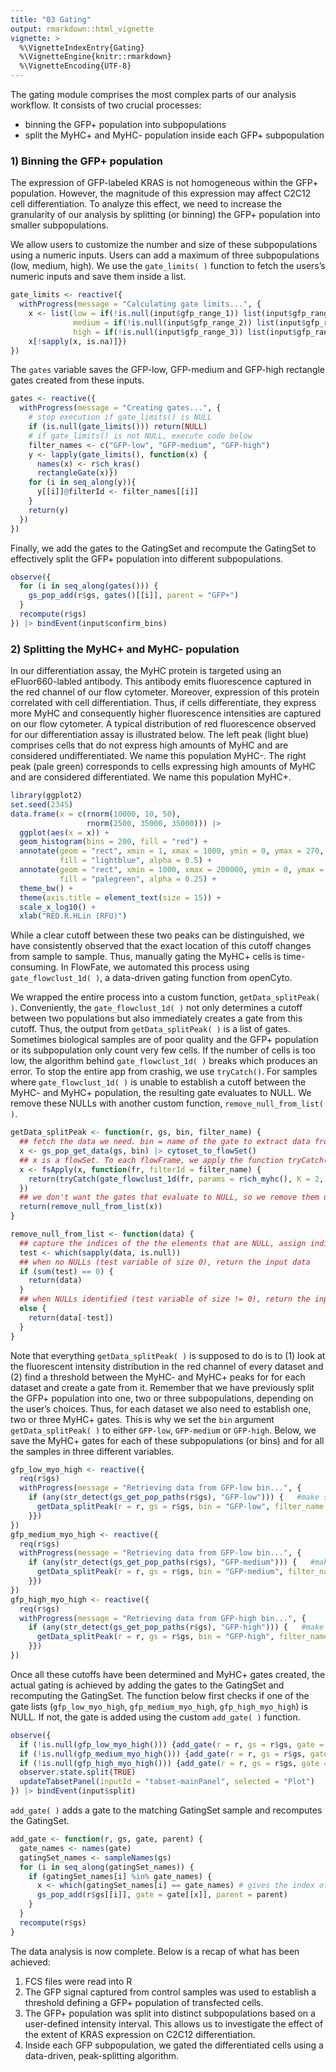 ```yaml
---
title: "03 Gating"
output: rmarkdown::html_vignette
vignette: >
  %\VignetteIndexEntry{Gating}
  %\VignetteEngine{knitr::rmarkdown}
  %\VignetteEncoding{UTF-8}
---
```


The gating module comprises the most complex parts of our analysis workflow. It consists of two crucial processes:

-   binning the GFP+ population into subpopulations
-   split the MyHC+ and MyHC- population inside each GFP+ subpopulation

### 1) Binning the GFP+ population
The expression of GFP-labeled KRAS is not homogeneous within the GFP+ population. However, the magnitude of this expression may affect C2C12 cell differentiation. To analyze this effect, we need to increase the granularity of our analysis by splitting (or binning) the GFP+ population into smaller subpopulations.

We allow users to customize the number and size of these subpopulations using a numeric inputs. Users can add a maximum of three subpopulations (low, medium, high). We use the `gate_limits( )` function to fetch the users's numeric inputs and save them inside a list.

```r
gate_limits <- reactive({
  withProgress(message = "Calculating gate limits...", {
    x <- list(low = if(!is.null(input$gfp_range_1)) list(input$gfp_range_1),
              medium = if(!is.null(input$gfp_range_2)) list(input$gfp_range_2) else {list(NA)},
              high = if(!is.null(input$gfp_range_3)) list(input$gfp_range_3) else {list(NA)})
    x[!sapply(x, is.na)]})
})
```

The `gates` variable saves the GFP-low, GFP-medium and GFP-high rectangle gates created from these inputs.

```r
gates <- reactive({
  withProgress(message = "Creating gates...", {
    # stop execution if gate_limits() is NULL
    if (is.null(gate_limits())) return(NULL)
    # if gate_limits() is not NULL, execute code below
    filter_names <- c("GFP-low", "GFP-medium", "GFP-high")
    y <- lapply(gate_limits(), function(x) {
      names(x) <- r$ch_kras()
      rectangleGate(x)})
    for (i in seq_along(y)){
      y[[i]]@filterId <- filter_names[[i]]
    }
    return(y)
  })
})
```

Finally, we add the gates to the GatingSet and recompute the GatingSet to effectively split the GFP+ population into different subpopulations.

```r
observe({
  for (i in seq_along(gates())) {
    gs_pop_add(r$gs, gates()[[i]], parent = "GFP+")
  }
  recompute(r$gs)
}) |> bindEvent(input$confirm_bins)
```

### 2) Splitting the MyHC+ and MyHC- population

In our differentiation assay, the MyHC protein is targeted using an eFluor660-labled antibody. This antibody emits fluorescence captured in the red channel of our flow cytometer. Moreover, expression of this protein correlated with cell differentiation. Thus, if cells differentiate, they express more MyHC and consequently higher fluorescence intensities are captured on our flow cytometer. A typical distribution of red fluorescence observed for our differentiation assay is illustrated below. The left peak (light blue) comprises cells that do not express high amounts of MyHC and are considered undifferentiated. We name this population MyHC-. The right peak (pale green) corresponds to cells expressing high amounts of MyHC and are considered differentiated. We name this population MyHC+.

```r
library(ggplot2)
set.seed(2345)
data.frame(x = c(rnorm(10000, 10, 50),
                 rnorm(2500, 35000, 35000))) |> 
  ggplot(aes(x = x)) +
  geom_histogram(bins = 200, fill = "red") +
  annotate(geom = "rect", xmin = 1, xmax = 1000, ymin = 0, ymax = 270, 
           fill = "lightblue", alpha = 0.5) +
  annotate(geom = "rect", xmin = 1000, xmax = 200000, ymin = 0, ymax = 150, 
           fill = "palegreen", alpha = 0.25) +
  theme_bw() +
  theme(axis.title = element_text(size = 15)) +
  scale_x_log10() +
  xlab("RED.R.HLin (RFU)")
```

While a clear cutoff between these two peaks can be distinguished, we have consistently observed that the exact location of this cutoff changes from sample to sample. Thus, manually gating the MyHC+ cells is time-consuming. In FlowFate, we automated this process using `gate_flowclust_1d( )`, a data-driven gating function from openCyto.

We wrapped the entire process into a custom function, `getData_splitPeak( )`. Conveniently, the `gate_flowclust_1d( )` not only determines a cutoff between two populations but also immediately creates a gate from this cutoff. Thus, the output from `getData_splitPeak( )` is a list of gates. Sometimes biological samples are of poor quality and the GFP+ population or its subpopulation only count very few cells. If the number of cells is too low, the algorithm behind `gate_flowclust_1d( )` breaks which produces an error. To stop the entire app from crashig, we use `tryCatch()`. For samples where `gate_flowclust_1d( )` is unable to establish a cutoff between the MyHC- and MyHC+ population, the resulting gate evaluates to NULL. We remove these NULLs with another custom function, `remove_null_from_list( )`. 

```r
getData_splitPeak <- function(r, gs, bin, filter_name) {
  ## fetch the data we need. bin = name of the gate to extract data from, used to access "GFP-low", "GFP-medium" and "GFP-high" gates
  x <- gs_pop_get_data(gs, bin) |> cytoset_to_flowSet()
  ## x is a flowSet. To each flowFrame, we apply the function tryCatch(). If no error, returns a gate that cuts between myosin peaks. If error, the respective gate evaluates to NULL
  x <- fsApply(x, function(fr, filterId = filter_name) {
    return(tryCatch(gate_flowclust_1d(fr, params = r$ch_myhc(), K = 2, cutpoint_method = "min_density", filterId = filterId), error = function(e) NULL))
  })
  ## we don't want the gates that evaluate to NULL, so we remove them using the custom function remove_null_from_list()
  return(remove_null_from_list(x))
}
```

```r
remove_null_from_list <- function(data) {
  ## capture the indices of the the elements that are NULL, assign indices to test variable
  test <- which(sapply(data, is.null))
  ## when no NULLs (test variable of size 0), return the input data
  if (sum(test) == 0) {
    return(data)
  }
  ## when NULLs identified (test variable of size != 0), return the input data WITHOUT the positions that were NULL
  else {
    return(data[-test])
  }
}
```

Note that everything `getData_splitPeak( )` is supposed to do is to (1) look at the fluorescent intensity distribution in the red channel of every dataset and (2) find a threshold between the MyHC- and MyHC+ peaks for for each dataset and create a gate from it. Remember that we have previously split the GFP+ population into one, two or three subpopulations, depending on the user's choices. Thus, for each dataset we also need to establish one, two or three MyHC+ gates. This is why we set the `bin` argument `getData_splitPeak( )` to either `GFP-low`, `GFP-medium` or `GFP-high`. Below, we save the MyHC+ gates for each of these subpopulations (or bins) and for all the samples in three different variables.

```r
gfp_low_myo_high <- reactive({
  req(r$gs)
  withProgress(message = "Retrieving data from GFP-low bin...", {
    if (any(str_detect(gs_get_pop_paths(r$gs), "GFP-low"))) {   #make sure GFP-low exists!
      getData_splitPeak(r = r, gs = r$gs, bin = "GFP-low", filter_name = "MyHC+")
    }})
})
gfp_medium_myo_high <- reactive({
  req(r$gs)
  withProgress(message = "Retrieving data from GFP-low bin...", {
    if (any(str_detect(gs_get_pop_paths(r$gs), "GFP-medium"))) {   #make sure GFP-medium exists!
      getData_splitPeak(r = r, gs = r$gs, bin = "GFP-medium", filter_name = "MyHC+")
    }})
})
gfp_high_myo_high <- reactive({
  req(r$gs)
  withProgress(message = "Retrieving data from GFP-high bin...", {
    if (any(str_detect(gs_get_pop_paths(r$gs), "GFP-high"))) {   #make sure GFP-high exists!
      getData_splitPeak(r = r, gs = r$gs, bin = "GFP-high", filter_name = "MyHC+")
    }})
})
```

Once all these cutoffs have been determined and MyHC+ gates created, the actual gating is achieved by adding the gates to the GatingSet and recomputing the GatingSet. The function below first checks if one of the gate lists (`gfp_low_myo_high`, `gfp_medium_myo_high`, `gfp_high_myo_high`) is NULL. If not, the gate is added using the custom `add_gate( )` function. 

```r
observe({
  if (!is.null(gfp_low_myo_high())) {add_gate(r = r, gs = r$gs, gate = gfp_low_myo_high(), parent = "GFP-low")}
  if (!is.null(gfp_medium_myo_high())) {add_gate(r = r, gs = r$gs, gate = gfp_medium_myo_high(), parent = "GFP-medium")}
  if (!is.null(gfp_high_myo_high())) {add_gate(r = r, gs = r$gs, gate = gfp_high_myo_high(), parent = "GFP-high")}
  observer.state.split(TRUE)
  updateTabsetPanel(inputId = "tabset-mainPanel", selected = "Plot")
}) |> bindEvent(input$split)
```

`add_gate( )` adds a gate to the matching GatingSet sample and recomputes the GatingSet.

```r
add_gate <- function(r, gs, gate, parent) {
  gate_names <- names(gate)
  gatingSet_names <- sampleNames(gs)
  for (i in seq_along(gatingSet_names)) {
    if (gatingSet_names[i] %in% gate_names) {
      x <- which(gatingSet_names[i] == gate_names) # gives the index of the name in gate_names that matches gatingSet_names
      gs_pop_add(r$gs[[i]], gate = gate[[x]], parent = parent)
    }
  }
  recompute(r$gs)
}
```

The data analysis is now complete. Below is a recap of what has been achieved:

1. FCS files were read into R
2. The GFP signal captured from control samples was used to establish a threshold defining a GFP+ population of transfected cells.
3. The GFP+ population was split into distinct subpopulations based on a user-defined intensity interval. This allows us to investigate the effect of the extent of KRAS expression on C2C12 differentiation.
4. Inside each GFP subpopulation, we gated the differentiated cells using a data-driven, peak-splitting algorithm.
